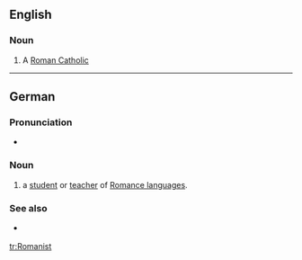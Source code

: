 ==English==

===Noun===
{{en-noun}}

# {{informal}} A [[Roman Catholic]]

----

==German==

===Pronunciation===
* {{IPA|/romaˈnɪst/|lang=de}}

===Noun===
{{de-noun-m|genitive=Romanisten|plural=Romanisten}}

# a [[student]] or [[teacher]] of [[Romance language]]s.

===See also===
* {{l|de|Romanistin}} {{f}}

[[tr:Romanist]]